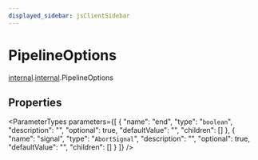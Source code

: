 ```yaml
---
displayed_sidebar: jsClientSidebar
---
```



# PipelineOptions

[internal](../../admin_discounts/modules/admin_discounts.internal.mdx).[internal](../../internal/modules/admin_discounts.internal.internal-2.mdx).PipelineOptions

## Properties

<ParameterTypes parameters={[
  {
    "name": "end",
    "type": "`boolean`",
    "description": "",
    "optional": true,
    "defaultValue": "",
    "children": []
  },
  {
    "name": "signal",
    "type": "`AbortSignal`",
    "description": "",
    "optional": true,
    "defaultValue": "",
    "children": []
  }
]} />

